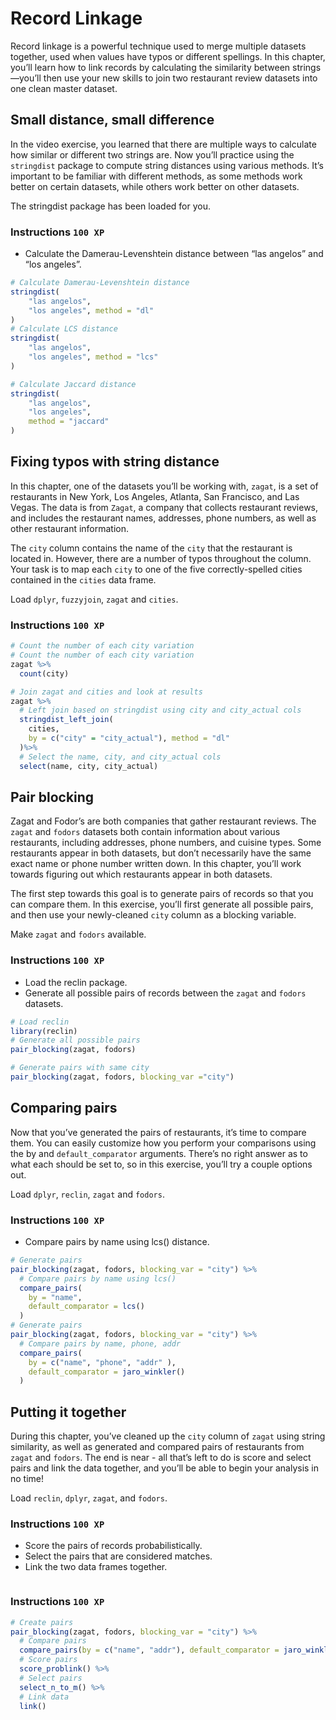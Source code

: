 # Record Linkage

Record linkage is a powerful technique used to merge multiple datasets together,
used when values have typos or different spellings. In this chapter, you'll 
learn how to link records by calculating the similarity between strings—you’ll
then use your new skills to join two restaurant review datasets into one clean
master dataset.


## Small distance, small difference

In the video exercise, you learned that there are multiple ways to calculate 
how similar or different two strings are. Now you'll practice using the 
`stringdist` package to compute string distances using various methods. It's 
important to be familiar with different methods, as some methods work better
on certain datasets, while others work better on other datasets.

The stringdist package has been loaded for you.

### Instructions `100 XP` {.unnumbered}
- Calculate the Damerau-Levenshtein distance between 
"las angelos" and "los angeles".

```.r
# Calculate Damerau-Levenshtein distance
stringdist(
    "las angelos",
    "los angeles", method = "dl"
)
# Calculate LCS distance
stringdist(
    "las angelos",
    "los angeles", method = "lcs"
)

# Calculate Jaccard distance
stringdist(
    "las angelos",
    "los angeles", 
    method = "jaccard"
)

```


## Fixing typos with string distance
In this chapter, one of the datasets you'll be working with, `zagat`, is a set 
of restaurants in New York, Los Angeles, Atlanta, San Francisco, and Las Vegas.
The data is from `Zagat`, a company that collects restaurant reviews, and 
includes the restaurant names, addresses, phone numbers, as well as other
restaurant information.

The `city` column contains the name of the `city` that the restaurant is 
located in. However, there are a number of typos throughout the column. Your
task is to map each `city` to one of the five correctly-spelled cities 
contained in the `cities` data frame.

Load `dplyr`, `fuzzyjoin`, `zagat` and `cities`.

### Instructions `100 XP` {.unnumbered}

```.r
# Count the number of each city variation
# Count the number of each city variation
zagat %>%
  count(city)

# Join zagat and cities and look at results
zagat %>%
  # Left join based on stringdist using city and city_actual cols
  stringdist_left_join(
    cities,
    by = c("city" = "city_actual"), method = "dl"
  )%>%
  # Select the name, city, and city_actual cols
  select(name, city, city_actual)
```
## Pair blocking

Zagat and Fodor's are both companies that gather restaurant reviews. The `zagat`
and `fodors` datasets both contain information about various restaurants,
including addresses, phone numbers, and cuisine types. Some restaurants appear
in both datasets, but don't necessarily have the same exact name or phone number
written down. In this chapter, you'll work towards figuring out which 
restaurants appear in both datasets.

The first step towards this goal is to generate pairs of records so that you
can compare them. In this exercise, you'll first generate all possible pairs,
and then use your newly-cleaned `city` column as a blocking variable.

Make `zagat` and `fodors`  available.

### Instructions `100 XP` {.unnumbered}

- Load the reclin package.
- Generate all possible pairs of records between the `zagat` and `fodors` 
datasets.

```.r
# Load reclin
library(reclin)
# Generate all possible pairs
pair_blocking(zagat, fodors)

# Generate pairs with same city
pair_blocking(zagat, fodors, blocking_var ="city")
```
## Comparing pairs

Now that you've generated the pairs of restaurants, it's time to compare them. 
You can easily customize how you perform your comparisons using the by and
`default_comparator` arguments. There's no right answer as to what each should
be set to, so in this exercise, you'll try a couple options out.

Load `dplyr`, `reclin`,  `zagat` and `fodors`.

### Instructions `100 XP` {.unnumbered}

- Compare pairs by name using lcs() distance.

```.r
# Generate pairs
pair_blocking(zagat, fodors, blocking_var = "city") %>%
  # Compare pairs by name using lcs()
  compare_pairs(
    by = "name",
    default_comparator = lcs()
  )
# Generate pairs
pair_blocking(zagat, fodors, blocking_var = "city") %>%
  # Compare pairs by name, phone, addr
  compare_pairs(
    by = c("name", "phone", "addr" ),
    default_comparator = jaro_winkler()
  )

```

## Putting it together

During this chapter, you've cleaned up the `city` column of `zagat` using string
similarity, as well as generated and compared pairs of restaurants from `zagat`
and `fodors`. The end is near - all that's left to do is score and select 
pairs and link the data together, and you'll be able to begin your analysis in
 no time!

Load `reclin`,  `dplyr`, `zagat`, and `fodors`.

### Instructions `100 XP` {.unnumbered}
- Score the pairs of records probabilistically.
- Select the pairs that are considered matches.
- Link the two data frames together.
```.r

```

### Instructions `100 XP` {.unnumbered}

```.r
# Create pairs
pair_blocking(zagat, fodors, blocking_var = "city") %>%
  # Compare pairs
  compare_pairs(by = c("name", "addr"), default_comparator = jaro_winkler()) %>%
  # Score pairs
  score_problink() %>%
  # Select pairs
  select_n_to_m() %>%
  # Link data 
  link()
```
